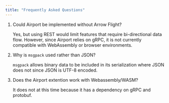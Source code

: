 ```yaml
---
title: "Frequently Asked Questions"
---
```


1. Could Airport be implemented without Arrow Flight?

    Yes, but using REST would limit features that require bi-directional data flow. However, since Airport relies on gRPC, it is not currently compatible with WebAssembly or browser environments.

2. Why is `msgpack` used rather than JSON?

    `msgpack` allows binary data to be included in its serialization where JSON does not since JSON is UTF-8 encoded.

3. Does the Airport extention work with Webassembly/WASM?

    It does not at this time because it has a dependency on gRPC and protobuf.

